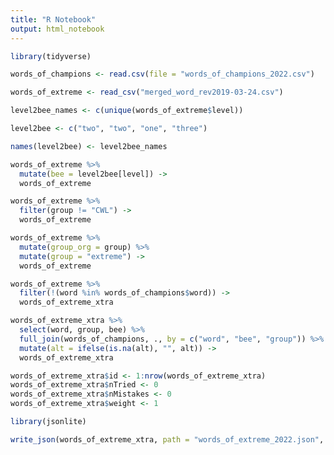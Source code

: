 ```yaml
---
title: "R Notebook"
output: html_notebook
---
```


```r
library(tidyverse)
```

```r
words_of_champions <- read.csv(file = "words_of_champions_2022.csv")
```

```r
words_of_extreme <- read_csv("merged_word_rev2019-03-24.csv")
```




```r
level2bee_names <- c(unique(words_of_extreme$level))

level2bee <- c("two", "two", "one", "three")

names(level2bee) <- level2bee_names
```



```r
words_of_extreme %>% 
  mutate(bee = level2bee[level]) ->
  words_of_extreme
```

```r
words_of_extreme %>% 
  filter(group != "CWL") ->
  words_of_extreme
```


```r
words_of_extreme %>%
  mutate(group_org = group) %>%
  mutate(group = "extreme") ->
  words_of_extreme
```

```r
words_of_extreme %>% 
  filter(!(word %in% words_of_champions$word)) ->
  words_of_extreme_xtra
```

```r
words_of_extreme_xtra %>% 
  select(word, group, bee) %>%
  full_join(words_of_champions, ., by = c("word", "bee", "group")) %>%
  mutate(alt = ifelse(is.na(alt), "", alt)) ->
  words_of_extreme_xtra
```

```r
words_of_extreme_xtra$id <- 1:nrow(words_of_extreme_xtra)
words_of_extreme_xtra$nTried <- 0
words_of_extreme_xtra$nMistakes <- 0
words_of_extreme_xtra$weight <- 1
```


```r
library(jsonlite)
```

```r
write_json(words_of_extreme_xtra, path = "words_of_extreme_2022.json", pretty = TRUE)
```


